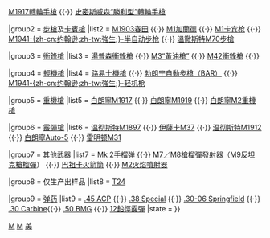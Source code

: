{{military navigation
|name = 二戰美國步兵槍械
|style=wide
|title = {{flagicon|US}} 美國[[第二次世界大戰]]和[[朝鲜战争|-{zh-cn:朝鲜战争; zh-sg:朝鲜战争; zh-tw:韓戰; zh-hk:朝鮮戰爭; zh-mo:朝鮮戰爭;}-]]步兵武器

|group1 = [[手枪]]
|list1 = [[M1911手槍|M1911/A1]] {{·}} [[M1917左輪手槍|M1917轉輪手槍]] {{·}} [[史密斯威森軍警型左輪手槍|史密斯威森“勝利型”轉輪手槍]]

|group2 = [[步槍]]及[[卡賓槍]]
|list2 = [[M1903春田步槍|M1903春田]] {{·}} [[M1加兰德步枪|M1加蘭德]] {{·}} [[M1卡宾枪]] {{·}} [[M1941半自動步槍|M1941-{zh-cn:约翰逊;zh-tw:強生;}-半自动步枪]] {{·}} [[溫徹斯特M70步槍]]

|group3 = [[衝鋒槍]]
|list3 = [[湯普森衝鋒槍]] {{·}} [[M3衝鋒槍|M3“黃油槍”]] {{·}} [[聯合防禦M42衝鋒槍|M42衝鋒槍]] {{·}} {{le|M50冲锋枪|M50 Reising}}

|group4 = [[輕機槍]]
|list4 = [[路易士機槍|路易士機槍]] {{·}} [[白朗寧自動步槍|勃朗宁自動步槍（BAR）]] {{·}} [[M1941輕機槍|M1941-{zh-cn:约翰逊;zh-tw:強生;}-轻机枪]]

|group5 = [[重機槍]]
|list5 = [[白朗寧M1917重機槍|白朗寧M1917]] {{·}} [[白朗寧M1919中型機槍|白朗寧M1919]] {{·}} [[白朗寧M2重機槍]]

|group6 = [[霰彈槍]]
|list6 = [[溫徹斯特M1897泵動式霰彈槍|温彻斯特M1897]] {{·}} [[伊薩卡37泵動式霰彈槍|伊薩卡M37]] {{·}} [[溫徹斯特M1912泵動式霰彈槍|温彻斯特M1912]] {{·}} [[白朗寧Auto-5半自動霰彈槍|白朗寧Auto-5]] {{·}} [[雷明登31泵動式霰彈槍|雷明顿M31]]

|group7 = 其他武器
|list7 = [[Mk 2手榴弹]] {{·}} [[M7槍榴彈發射器|M7／M8槍榴彈發射器]]（[[M9反坦克槍榴彈]]） {{·}} [[巴祖卡火箭筒]] {{·}} [[M2火焰噴射器]]

|group8 = 仅生产出样品
|list8  = [[T24通用機槍|T24]]

|group9 = [[弹药]]
|list9 = [[.45 ACP]] {{·}} [[.38 Special]] {{·}} [[.30-06春田步槍彈|.30-06 Springfield]] {{·}} [[.30卡賓槍彈|.30 Carbine]]{{·}} [[12.7×99mm NATO|.50 BMG]] {{·}} [[霰彈|12鉛徑霰彈]]
|state = {{{state<includeonly>|autocollapse</includeonly>}}}
}}
<noinclude>
{{esoteric}}
[[Category:美國槍械|M]]
[[Category:美国军事模板|M]]
[[Category:二战武器模板|美]]
</noinclude>